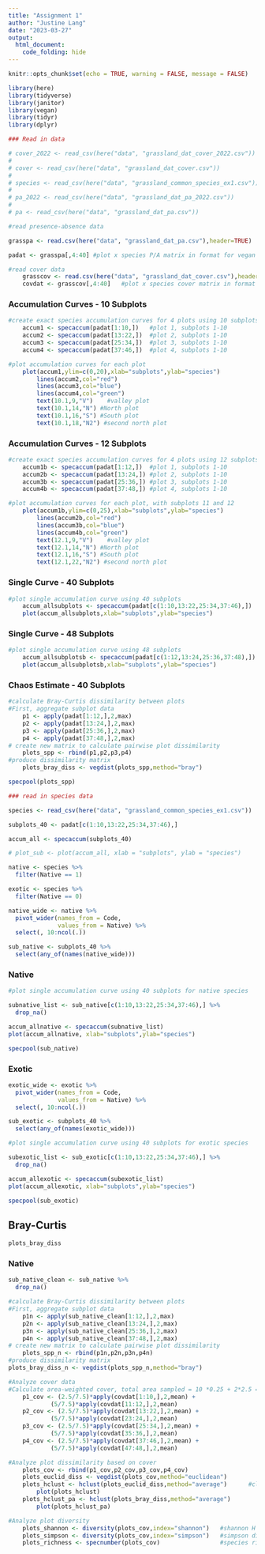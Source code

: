 ```yaml
---
title: "Assignment 1"
author: "Justine Lang"
date: "2023-03-27"
output: 
  html_document: 
    code_folding: hide
---
```


```r
knitr::opts_chunk$set(echo = TRUE, warning = FALSE, message = FALSE)

library(here)
library(tidyverse)
library(janitor)
library(vegan)
library(tidyr)
library(dplyr)
```


```r
### Read in data

# cover_2022 <- read_csv(here("data", "grassland_dat_cover_2022.csv"))
# 
# cover <- read_csv(here("data", "grassland_dat_cover.csv"))
# 
# species <- read_csv(here("data", "grassland_common_species_ex1.csv"))
# 
# pa_2022 <- read_csv(here("data", "grassland_dat_pa_2022.csv"))
# 
# pa <- read_csv(here("data", "grassland_dat_pa.csv"))
```

```r
#read presence-absence data

grasspa <- read.csv(here("data", "grassland_dat_pa.csv"),header=TRUE)

padat <- grasspa[,4:40]	#plot x species P/A matrix in format for vegan analysis
```

```r
#read cover data
	grasscov <- read.csv(here("data", "grassland_dat_cover.csv"),header=TRUE)
	covdat <- grasscov[,4:40]	#plot x species cover matrix in format for vegan analysis
```



### Accumulation Curves - 10 Subplots

```r
#create exact species accumulation curves for 4 plots using 10 subplots
	accum1 <- specaccum(padat[1:10,]) 	#plot 1, subplots 1-10
	accum2 <- specaccum(padat[13:22,])	#plot 2, subplots 1-10
	accum3 <- specaccum(padat[25:34,])	#plot 3, subplots 1-10
	accum4 <- specaccum(padat[37:46,])	#plot 4, subplots 1-10
```

```r
#plot accumulation curves for each plot
	plot(accum1,ylim=c(0,20),xlab="subplots",ylab="species")
		lines(accum2,col="red")
		lines(accum3,col="blue")
		lines(accum4,col="green")
	 	text(10.1,9,"V")	#valley plot
	 	text(10.1,14,"N") #North plot
	 	text(10.1,16,"S") #South plot
	 	text(10.1,18,"N2") #second north plot
```


### Accumulation Curves - 12 Subplots

```r
#create exact species accumulation curves for 4 plots using 12 subplots
	accum1b <- specaccum(padat[1:12,]) 	#plot 1, subplots 1-10
	accum2b <- specaccum(padat[13:24,])	#plot 2, subplots 1-10
	accum3b <- specaccum(padat[25:36,])	#plot 3, subplots 1-10
	accum4b <- specaccum(padat[37:48,])	#plot 4, subplots 1-10
```

```r
#plot accumulation curves for each plot, with subplots 11 and 12
	plot(accum1b,ylim=c(0,25),xlab="subplots",ylab="species")
		lines(accum2b,col="red")
		lines(accum3b,col="blue")
		lines(accum4b,col="green")
	 	text(12.1,9,"V")	#valley plot
	 	text(12.1,14,"N") #North plot
	 	text(12.1,16,"S") #South plot
	 	text(12.1,22,"N2") #second north plot
```


### Single Curve - 40 Subplots

```r
#plot single accumulation curve using 40 subplots
	accum_allsubplots <- specaccum(padat[c(1:10,13:22,25:34,37:46),])
	plot(accum_allsubplots,xlab="subplots",ylab="species")
```



### Single Curve - 48 Subplots

```r
#plot single accumulation curve using 48 subplots
	accum_allsubplotsb <- specaccum(padat[c(1:12,13:24,25:36,37:48),])
	plot(accum_allsubplotsb,xlab="subplots",ylab="species")
```


### Chaos Estimate - 40 Subplots

```r
#calculate Bray-Curtis dissimilarity between plots
#First, aggregate subplot data
	p1 <- apply(padat[1:12,],2,max)
	p2 <- apply(padat[13:24,],2,max)
	p3 <- apply(padat[25:36,],2,max)
	p4 <- apply(padat[37:48,],2,max)
# create new matrix to calculate pairwise plot dissimilarity
	plots_spp <- rbind(p1,p2,p3,p4)
#produce dissimilarity matrix
	plots_bray_diss <- vegdist(plots_spp,method="bray")
```

```r
specpool(plots_spp)
```
```r
### read in species data

species <- read_csv(here("data", "grassland_common_species_ex1.csv"))

subplots_40 <- padat[c(1:10,13:22,25:34,37:46),]

accum_all <- specaccum(subplots_40)

# plot_sub <- plot(accum_all, xlab = "subplots", ylab = "species")

native <- species %>%
  filter(Native == 1)

exotic <- species %>%
  filter(Native == 0)

native_wide <- native %>% 
  pivot_wider(names_from = Code,
              values_from = Native) %>% 
  select(, 10:ncol(.))

sub_native <- subplots_40 %>% 
  select(any_of(names(native_wide)))


```


### Native

```r
#plot single accumulation curve using 40 subplots for native species

subnative_list <- sub_native[c(1:10,13:22,25:34,37:46),] %>% 
  drop_na()

accum_allnative <- specaccum(subnative_list)
plot(accum_allnative, xlab="subplots",ylab="species")

```


```r
specpool(sub_native)
```



### Exotic

```r
exotic_wide <- exotic %>% 
  pivot_wider(names_from = Code,
              values_from = Native) %>% 
  select(, 10:ncol(.))

sub_exotic <- subplots_40 %>% 
  select(any_of(names(exotic_wide)))
```

```r
#plot single accumulation curve using 40 subplots for exotic species

subexotic_list <- sub_exotic[c(1:10,13:22,25:34,37:46),] %>% 
  drop_na()

accum_allexotic <- specaccum(subexotic_list)
plot(accum_allexotic, xlab="subplots",ylab="species")
```

```r
specpool(sub_exotic)
```

## Bray-Curtis

```r
plots_bray_diss
```

### Native

```r
sub_native_clean <- sub_native %>% 
  drop_na()

#calculate Bray-Curtis dissimilarity between plots
#First, aggregate subplot data
	p1n <- apply(sub_native_clean[1:12,],2,max)
	p2n <- apply(sub_native_clean[13:24,],2,max)
	p3n <- apply(sub_native_clean[25:36,],2,max)
	p4n <- apply(sub_native_clean[37:48,],2,max)
# create new matrix to calculate pairwise plot dissimilarity
	plots_spp_n <- rbind(p1n,p2n,p3n,p4n)
#produce dissimilarity matrix
plots_bray_diss_n <- vegdist(plots_spp_n,method="bray")
```




```r
#Analyze cover data
#Calculate area-weighted cover, total area sampled = 10 *0.25 + 2*2.5 = 7.5 sq m
	p1_cov <- (2.5/7.5)*apply(covdat[1:10,],2,mean) + 
			(5/7.5)*apply(covdat[11:12,],2,mean)
	p2_cov <- (2.5/7.5)*apply(covdat[13:22,],2,mean) + 
			(5/7.5)*apply(covdat[23:24,],2,mean)
	p3_cov <- (2.5/7.5)*apply(covdat[25:34,],2,mean) + 
			(5/7.5)*apply(covdat[35:36,],2,mean)
	p4_cov <- (2.5/7.5)*apply(covdat[37:46,],2,mean) + 
			(5/7.5)*apply(covdat[47:48,],2,mean)
```

```r
#Analyze plot dissimilarity based on cover
	plots_cov <- rbind(p1_cov,p2_cov,p3_cov,p4_cov)
	plots_euclid_diss <- vegdist(plots_cov,method="euclidean")
	plots_hclust <- hclust(plots_euclid_diss,method="average")		#cluster analysis of plots (contrived)
		plot(plots_hclust)
	plots_hclust_pa <- hclust(plots_bray_diss,method="average")
		plot(plots_hclust_pa)
```

```r
#Analyze plot diversity
	plots_shannon <- diversity(plots_cov,index="shannon") 	#shannon H'
	plots_simpson <- diversity(plots_cov,index="simpson")	#simpson diversity
	plots_richness <- specnumber(plots_cov)					#species richness
```



















